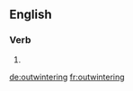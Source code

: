 ==English==

===Verb===
{{head|en|present participle}}

# {{present participle of|outwinter|lang=en}}

[[de:outwintering]]
[[fr:outwintering]]